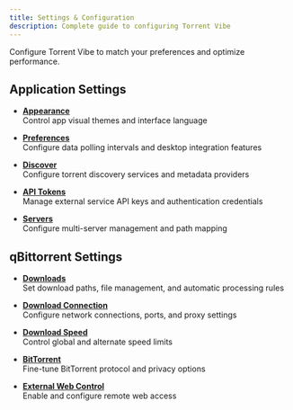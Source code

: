 ```yaml
---
title: Settings & Configuration
description: Complete guide to configuring Torrent Vibe
---
```


Configure Torrent Vibe to match your preferences and optimize performance.

## Application Settings

- **[Appearance](./appearance.mdx)**  
  Control app visual themes and interface language

- **[Preferences](./preferences.mdx)**  
  Configure data polling intervals and desktop integration features

- **[Discover](./discover.mdx)**  
  Configure torrent discovery services and metadata providers

- **[API Tokens](./api-tokens.mdx)**  
  Manage external service API keys and authentication credentials

- **[Servers](./servers.mdx)**  
  Configure multi-server management and path mapping

## qBittorrent Settings

- **[Downloads](./downloads.mdx)**  
  Set download paths, file management, and automatic processing rules

- **[Download Connection](./connection.mdx)**  
  Configure network connections, ports, and proxy settings

- **[Download Speed](./speed.mdx)**  
  Control global and alternate speed limits

- **[BitTorrent](./bittorrent.mdx)**  
  Fine-tune BitTorrent protocol and privacy options

- **[External Web Control](./web-ui.mdx)**  
  Enable and configure remote web access
